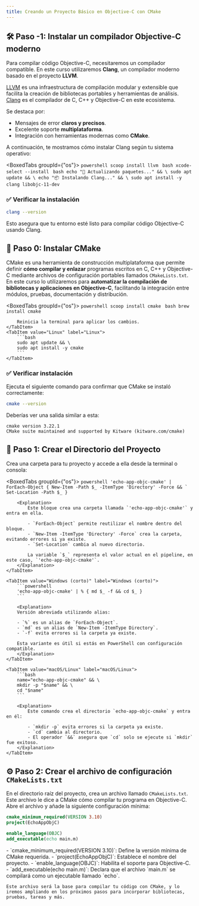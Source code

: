```yaml
---
title: Creando un Proyecto Básico en Objective-C con CMake
---
```


## 🛠️ Paso -1: Instalar un compilador Objective-C moderno

Para compilar código Objective-C, necesitaremos un compilador compatible. En este curso utilizaremos **Clang**, un compilador moderno basado en el proyecto **LLVM**.

[LLVM](https://llvm.org/) es una infraestructura de compilación modular y extensible que facilita la creación de bibliotecas portables y herramientas de análisis.  
[Clang](https://clang.llvm.org/) es el compilador de C, C++ y Objective-C en este ecosistema.

Se destaca por:

- Mensajes de error **claros y precisos**.
- Excelente soporte **multiplataforma**.
- Integración con herramientas modernas como **CMake**.

A continuación, te mostramos cómo instalar Clang según tu sistema operativo:

<BoxedTabs groupId={"os"}>
    <TabItem value="Windows" label="Windows">
        ```powershell
        scoop install llvm
        ```
    </TabItem>
    <TabItem value="macOS" label="macOS">
        ```bash
        xcode-select --install
        ```
    </TabItem>
    <TabItem value="Linux" label="Linux">
        ```bash
        echo "🔄 Actualizando paquetes..." && \
        sudo apt update && \
        echo "📦 Instalando Clang..." && \
        sudo apt install -y clang libobjc-11-dev
        ```
    </TabItem>
</BoxedTabs>

### ✅ Verificar la instalación

```bash
clang --version
```

Esto asegura que tu entorno esté listo para compilar código Objective-C usando Clang.

## 🧱 Paso 0: Instalar CMake

CMake es una herramienta de construcción multiplataforma que permite definir **cómo compilar y enlazar** programas escritos en C, C++ y Objective-C mediante archivos de configuración portables llamados `CMakeLists.txt`. En este curso lo utilizaremos para **automatizar la compilación de bibliotecas y aplicaciones en Objective-C**, facilitando la integración entre módulos, pruebas, documentación y distribución.

<BoxedTabs groupId={"os"}>
    <TabItem value="Windows" label="Windows">
        ```powershell
        scoop install cmake
        ```
    </TabItem>
    <TabItem value="macOS" label="macOS">
        ```bash
        brew install cmake
        ```

        Reinicia la terminal para aplicar los cambios.
    </TabItem>
    <TabItem value="Linux" label="Linux">
        ```bash
        sudo apt update && \
        sudo apt install -y cmake
        ```
    </TabItem>
</BoxedTabs>

### ✅ Verificar instalación

Ejecuta el siguiente comando para confirmar que CMake se instaló correctamente:

```bash
cmake --version
```

Deberías ver una salida similar a esta:

```plaintext
cmake version 3.22.1
CMake suite maintained and supported by Kitware (kitware.com/cmake)
```

## 📁 Paso 1: Crear el Directorio del Proyecto

Crea una carpeta para tu proyecto y accede a ella desde la terminal o consola:

<BoxedTabs groupId={"os"}>
    <TabItem value="Windows" label="Windows">
        ```powershell
        'echo-app-objc-cmake' | ForEach-Object {
            New-Item -Path $_ -ItemType 'Directory' -Force && `
            Set-Location -Path $_
        }
        ```

        <Explanation>
            Este bloque crea una carpeta llamada `'echo-app-objc-cmake'` y entra en ella.

            - `ForEach-Object` permite reutilizar el nombre dentro del bloque.  
            - `New-Item -ItemType 'Directory' -Force` crea la carpeta, evitando errores si ya existe.  
            - `Set-Location` cambia al nuevo directorio.

            La variable `$_` representa el valor actual en el pipeline, en este caso, `'echo-app-objc-cmake'`.
        </Explanation>
    </TabItem>

    <TabItem value="Windows (corto)" label="Windows (corto)">
        ```powershell
        'echo-app-objc-cmake' | % { md $_ -f && cd $_ }
        ```

        <Explanation>
        Versión abreviada utilizando alias:

        - `%` es un alias de `ForEach-Object`.  
        - `md` es un alias de `New-Item -ItemType Directory`.  
        - `-f` evita errores si la carpeta ya existe. 

        Esta variante es útil si estás en PowerShell con configuración compatible.  
        </Explanation>
    </TabItem>

    <TabItem value="macOS/Linux" label="macOS/Linux">
        ```bash
        name="echo-app-objc-cmake" && \
        mkdir -p "$name" && \
        cd "$name"
        ```

        <Explanation>
            Este comando crea el directorio `echo-app-objc-cmake` y entra en él:

            - `mkdir -p` evita errores si la carpeta ya existe.  
            - `cd` cambia al directorio.  
            - El operador `&&` asegura que `cd` solo se ejecute si `mkdir` fue exitoso.
        </Explanation>
    </TabItem>
</BoxedTabs>

## ⚙️ Paso 2: Crear el archivo de configuración `CMakeLists.txt`

En el directorio raíz del proyecto, crea un archivo llamado `CMakeLists.txt`. Este archivo le dice a CMake cómo compilar tu programa en Objective-C. Abre el archivo y añade la siguiente configuración mínima:

```cmake title="CMakeLists.txt"
cmake_minimum_required(VERSION 3.10)
project(EchoAppObjC)

enable_language(OBJC)
add_executable(echo main.m)
```

<Explanation>
    - `cmake_minimum_required(VERSION 3.10)`: Define la versión mínima de CMake requerida.
    - `project(EchoAppObjC)`: Establece el nombre del proyecto.
    - `enable_language(OBJC)`: Habilita el soporte para Objective-C.
    - `add_executable(echo main.m)`: Declara que el archivo `main.m` se compilará como un ejecutable llamado `echo`.

    Este archivo será la base para compilar tu código con CMake, y lo iremos ampliando en los próximos pasos para incorporar bibliotecas, pruebas, tareas y más.
</Explanation>
